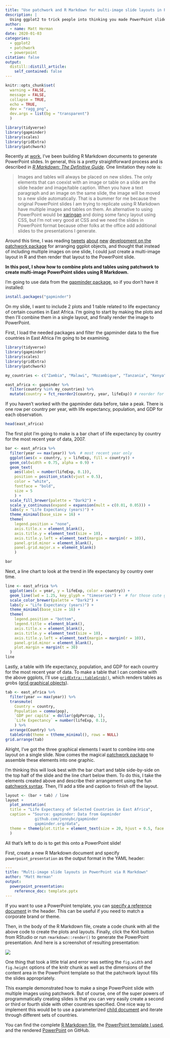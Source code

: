 ```yaml
---
title: "Use patchwork and R Markdown for multi-image slide layouts in PowerPoint"
description: |
  Using ggplot2 to trick people into thinking you made PowerPoint slides.
author:
  - name: Matt Herman
date: 2020-01-03
categories:
  - ggplot2
  - patchwork
  - powerpoint
citation: false
output:
  distill::distill_article:
    self_contained: false
---
```


```r
knitr::opts_chunk$set(
  warning = FALSE,
  message = FALSE,
  collapse = TRUE,
  echo = TRUE,
  dev = "ragg_png",
  dev.args = list(bg = "transparent")
  )

library(tidyverse)
library(gapminder)
library(scales)
library(gridExtra)
library(patchwork)
```

Recently at [work](https://www1.nyc.gov/site/acs/about/data-analysis.page), I've been building R Markdown documents to generate PowerPoint slides. In general, this is a pretty straightforward process and is described in [*R Markdown: The Definitive Guide*](https://bookdown.org/yihui/rmarkdown/powerpoint-presentation.html). One limitation they note is:

> Images and tables will always be placed on new slides. The only elements that can coexist with an image or table on a slide are the slide header and image/table caption. When you have a text paragraph and an image on the same slide, the image will be moved to a new slide automatically.
That is a bummer for me because the original PowerPoint slides I am trying to replicate using R Markdown have multiple images and tables on them. An alternative to using PowerPoint would be [xaringan](https://slides.yihui.org/xaringan/#1) and doing some fancy layout using CSS, but I'm not very good at CSS and we need the slides in PowerPoint format because other folks at the office add additional slides to the presentations I generate.

Around this time, I was reading [tweets](https://twitter.com/thomasp85/status/1195287007108456449) [about](https://twitter.com/thomasp85/status/1197473023823171584) [new](https://twitter.com/thomasp85/status/1199358523399954432) [development on the patchwork package](https://twitter.com/thomasp85/status/1201125936311275522) for arranging ggplot objects, and thought that instead of including multiple images on one slide, I could just create a multi-image layout in R and then render that layout to the PowerPoint slide.

**In this post, I show how to combine plots and tables using patchwork to create multi-image PowerPoint slides using R Markdown.**

I'm going to use data from the [gapminder package](https://github.com/jennybc/gapminder), so if you don't have it installed:

```r
install.packages("gapminder")
```

On my slide, I want to include 2 plots and 1 table related to life expectancy of certain counties in East Africa. I'm going to start by making the plots and then I'll combine them in a single layout, and finally render the image to PowerPoint.

First, I load the needed packages and filter the gapminder data to the five countries in East Africa I'm going to be examining.

```r
library(tidyverse)
library(gapminder)
library(scales)
library(gridExtra)
library(patchwork)

my_countries <- c("Zambia", "Malawi", "Mozambique", "Tanzania", "Kenya") 

east_africa <- gapminder %>% 
  filter(country %in% my_countries) %>%
  mutate(country = fct_reorder2(country, year, lifeExp)) # reorder for plotting
```

If you haven't worked with the gapminder data before, take a peak. There is one row per country per year, with life expectancy, population, and GDP for each observation.

```r
head(east_africa)
```

The first plot I'm going to make is a bar chart of life expectancy by country for the most recent year of data, 2007.

```r
bar <- east_africa %>% 
  filter(year == max(year)) %>%  # most recent year only
  ggplot(aes(x = country, y = lifeExp, fill = country)) +
  geom_col(width = 0.75, alpha = 0.9) +
  geom_text(
    aes(label = number(lifeExp, 0.1)),
    position = position_stack(vjust = 0.5),
    color = "white",
    fontface = "bold",
    size = 5
    ) +
  scale_fill_brewer(palette = "Dark2") +
  scale_y_continuous(expand = expansion(mult = c(0.01, 0.05))) +
  labs(y = "Life Expectancy (years)") +
  theme_minimal(base_size = 16) + 
  theme(
    legend.position = "none",
    axis.title.x = element_blank(),
    axis.title.y = element_text(size = 10),
    axis.title.y.left = element_text(margin = margin(r = 10)),
    panel.grid.minor = element_blank(),
    panel.grid.major.x = element_blank()
    )

bar
```

Next, a line chart to look at the trend in life expectancy by country over time.

```r
line <- east_africa %>%
  ggplot(aes(x = year, y = lifeExp, color = country)) +
  geom_line(lwd = 1.25, key_glyph = "timeseries") +  # for those cute glyphs in the legend
  scale_color_brewer(palette = "Dark2") +
  labs(y = "Life Expectancy (years)") +
  theme_minimal(base_size = 16) +
  theme(
    legend.position = "bottom",
    legend.title = element_blank(),
    axis.title.x = element_blank(),
    axis.title.y = element_text(size = 10),
    axis.title.y.left = element_text(margin = margin(r = 10)),
    panel.grid.minor = element_blank(),
    plot.margin = margin(t = 30)
  )
line
```

Lastly, a table with life expectancy, population, and GDP for each country for the most recent year of data. To make a table that I can combine with the above ggplots, I'll use [`gridExtra::tableGrob()`](https://cran.r-project.org/web/packages/gridExtra/vignettes/tableGrob.html), which renders tables as grobs ([grid graphical objects](https://www.stat.auckland.ac.nz/~paul/useR2015-grid/grid-slides.html)).

```r
tab <- east_africa %>% 
  filter(year == max(year)) %>% 
  transmute(
    Country = country, 
    Population = comma(pop),
    `GDP per capita` = dollar(gdpPercap, 1),
    `Life Expectancy` = number(lifeExp, 0.1),
    ) %>% 
  arrange(Country) %>% 
  tableGrob(theme = ttheme_minimal(), rows = NULL)
grid.arrange(tab)
```

Alright, I've got the three graphical elements I want to combine into one layout on a single slide. Now comes the magical [patchwork package](https://patchwork.data-imaginist.com/) to assemble these elements into one graphic.

I'm thinking this will look best with the bar chart and table side-by-side on the top half of the slide and the line chart below them. To do this, I take the elements created above and describe their arrangement using the fun [patchwork syntax](https://patchwork.data-imaginist.com/articles/guides/layout.html). Then, I'll add a title and caption to finish off the layout.

```r
layout <- (bar + tab) / line
layout +
  plot_annotation(
  title = "Life Expectancy of Selected Countries in East Africa",
  caption = "Source: gapminder: Data from Gapminder
             github.com/jennybc/gapminder
             gapminder.org/data",
  theme = theme(plot.title = element_text(size = 20, hjust = 0.5, face = "bold"))
  )
```

All that's left to do is to get this onto a PowerPoint slide!

First, create a new R Markdown document and specify `powerpoint_presentation` as the output format in the YAML header:

```yaml
---
title: "Multi-image slide layouts in PowerPoint via R Markdown"
author: "Matt Herman"
output:
  powerpoint_presentation:
    reference_doc: template.pptx
---
```

If you want to use a PowerPoint template, you can [specify a reference document](https://bookdown.org/yihui/rmarkdown/powerpoint-presentation.html) in the header. This can be useful if you need to match a corporate brand or theme.

Then, in the body of the R Markdown file, create a code chunk with all the above code to create the plots and layouts. Finally, click the Knit button from RStudio or run `rmarkdown::render()` to generate the PowerPoint presentation. And here is a screenshot of resulting presentation:

![](img/patchwork-ppt.png)

One thing that took a little trial and error was setting the `fig.width` and `fig.height` options of the knitr chunk as well as the dimensions of the content area in the PowerPoint template so that the patchwork layout fills the slides appropriately.

This example demonstrated how to make a singe PowerPoint slide with multiple images using patchwork. But of course, one of the super powers of programmatically creating slides is that you can very easily create a second or third or fourth slide with other countries specified. One nice way to implement this would be to use a parameterized [child document](https://bookdown.org/yihui/rmarkdown-cookbook/child-document.html) and iterate through different sets of countries.

You can find the complete [R Markdown file](https://github.com/mfherman/mattherman-v2/blob/main/files/multi-image-ppt.Rmd), the [PowerPoint template I used](https://github.com/mfherman/mattherman-v2/blob/main/files/template.pptx), and the rendered [PowerPoint](https://github.com/mfherman/mattherman-v2/blob/main/files/multi-image-ppt.pptx) on GitHub.
